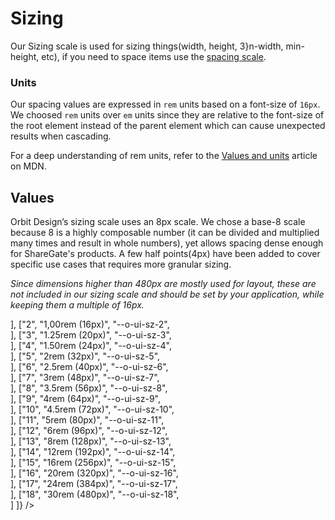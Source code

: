 
<Meta
    title="Theme/Sizing"
    id="sizing"
/>

# Sizing

Our Sizing scale is used for sizing things(width, height, 3}n-width, min-height, etc), if you need to space items use the [spacing scale](?path=/docs/spacing--page).

### Units

Our spacing values are expressed in `rem` units based on a font-size of `16px`. We choosed `rem` units over `em` units since they are relative to the font-size of the root element instead of the parent element which can cause unexpected results when cascading.

For a deep understanding of rem units, refer to the [Values and units](https://developer.mozilla.org/en-US/docs/Learn/CSS/Building_blocks/Values_and_units) article on MDN.

## Values

Orbit Design’s sizing scale uses an 8px scale. We chose a base-8 scale because 8 is a highly composable number (it can be divided and multiplied many times and result in whole numbers), yet allows spacing dense enough for ShareGate's products. A few half points(4px) have been added to cover specific use cases that requires more granular sizing.

_Since dimensions higher than 480px are mostly used for layout, these are not included in our sizing scale and should be set by your application, while keeping them a multiple of 16px._

<Table
    columns={[
        { title: "Scale", headerStyle: { width: "100px" } },
        { title: "Value", headerStyle: { width: "250px" }, rowClassName: "code f7 o-90" },
        { title: "Variable", headerStyle: { width: "300px" }, rowClassName: "code f7 o-90" },
        { title: "", headerStyle: { width: "300px" } }
    ]}
    rows={[
        ["1", "0.75rem (12px)", "--o-ui-sz-1", <Div width={1} height={3} backgroundColor="sunray-5"></Div>],
        ["2", "1,00rem (16px)", "--o-ui-sz-2", <Div width={2} height={3} backgroundColor="sunray-5"></Div>],
        ["3", "1.25rem (20px)", "--o-ui-sz-3", <Div width={3} height={3} backgroundColor="sunray-5"></Div>],
        ["4", "1.50rem (24px)", "--o-ui-sz-4", <Div width={4} height={3} backgroundColor="sunray-5"></Div>],
        ["5", "2rem (32px)", "--o-ui-sz-5", <Div width={5} height={3} backgroundColor="sunray-5"></Div>],
        ["6", "2.5rem (40px)", "--o-ui-sz-6", <Div width={6} height={3} backgroundColor="sunray-5"></Div>],
        ["7", "3rem (48px)", "--o-ui-sz-7", <Div width={7} height={3} backgroundColor="sunray-5"></Div>],
        ["8", "3.5rem (56px)", "--o-ui-sz-8", <Div width={8} height={3} backgroundColor="sunray-5"></Div>],
        ["9", "4rem (64px)", "--o-ui-sz-9", <Div width={9} height={3} backgroundColor="sunray-5"></Div>],
        ["10", "4.5rem (72px)", "--o-ui-sz-10", <Div width={10} height={3} backgroundColor="sunray-5"></Div>],
        ["11", "5rem (80px)", "--o-ui-sz-11", <Div width={11} height={3} backgroundColor="sunray-5"></Div>],
        ["12", "6rem (96px)", "--o-ui-sz-12", <Div width={12} height={3} backgroundColor="sunray-5"></Div>],
        ["13", "8rem (128px)", "--o-ui-sz-13", <Div width={13} height={3} backgroundColor="sunray-5"></Div>],
        ["14", "12rem (192px)", "--o-ui-sz-14", <Div width={14} height={3} backgroundColor="sunray-5"></Div>],
        ["15", "16rem (256px)", "--o-ui-sz-15", <Div width={15} height={3} backgroundColor="sunray-5"></Div>],
        ["16", "20rem (320px)", "--o-ui-sz-16", <Div width={16} height={3} backgroundColor="sunray-5"></Div>],
        ["17", "24rem (384px)", "--o-ui-sz-17", <Div width={17} height={3} backgroundColor="sunray-5"></Div>],
        ["18", "30rem (480px)", "--o-ui-sz-18", <Div width={18} height={3} backgroundColor="sunray-5"></Div>]
    ]}
/>

